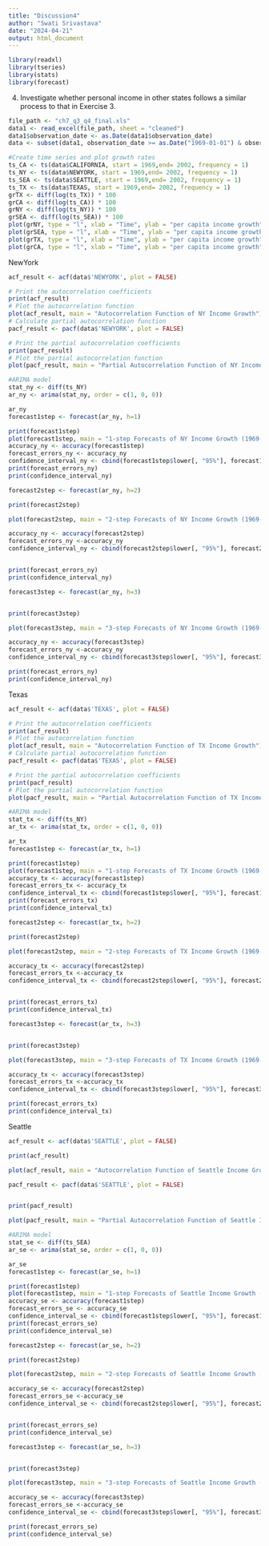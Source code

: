 ```yaml
---
title: "Discussion4"
author: "Swati Srivastava"
date: "2024-04-21"
output: html_document
---
```


```r
library(readxl)
library(tseries)
library(stats) 
library(forecast)

```

4. Investigate whether personal income in other states follows a similar process to that in Exercise 3.

```r
file_path <- "ch7_q3_q4_final.xls"
data1 <- read_excel(file_path, sheet = "cleaned") 
data1$observation_date <- as.Date(data1$observation_date)
data <- subset(data1, observation_date >= as.Date("1969-01-01") & observation_date <= as.Date("2002-01-01"))
```



```r
#Create time series and plot growth rates
ts_CA <- ts(data$CALIFORNIA, start = 1969,end= 2002, frequency = 1)
ts_NY <- ts(data$NEWYORK, start = 1969,end= 2002, frequency = 1)
ts_SEA <- ts(data$SEATTLE, start = 1969,end= 2002, frequency = 1)
ts_TX <- ts(data$TEXAS, start = 1969,end= 2002, frequency = 1)
grTX <- diff(log(ts_TX)) * 100  
grCA <- diff(log(ts_CA)) * 100 
grNY <- diff(log(ts_NY)) * 100 
grSEA <- diff(log(ts_SEA)) * 100  
plot(grNY, type = "l", xlab = "Time", ylab = "per capita income growth", main = "per capita income growth rate-NY")
plot(grSEA, type = "l", xlab = "Time", ylab = "per capita income growth", main = "per capita income growth rate-SEA")
plot(grTX, type = "l", xlab = "Time", ylab = "per capita income growth", main = "per capita income growth rate-TX")
plot(grCA, type = "l", xlab = "Time", ylab = "per capita income growth", main = "per capita income growth rate %-CA")

```

NewYork
```r
acf_result <- acf(data$'NEWYORK', plot = FALSE)

# Print the autocorrelation coefficients
print(acf_result)
# Plot the autocorrelation function
plot(acf_result, main = "Autocorrelation Function of NY Income Growth")
# Calculate partial autocorrelation function
pacf_result <- pacf(data$'NEWYORK', plot = FALSE)

# Print the partial autocorrelation coefficients
print(pacf_result)
# Plot the partial autocorrelation function
plot(pacf_result, main = "Partial Autocorrelation Function of NY Income Growth")
```


```r
#ARIMA model
stat_ny <- diff(ts_NY)
ar_ny <- arima(stat_ny, order = c(1, 0, 0))

ar_ny
forecast1step <- forecast(ar_ny, h=1)

print(forecast1step)
plot(forecast1step, main = "1-step Forecasts of NY Income Growth (1969-2002)")
accuracy_ny <- accuracy(forecast1step)
forecast_errors_ny <- accuracy_ny
confidence_interval_ny <- cbind(forecast1step$lower[, "95%"], forecast1step$upper[, "95%"])
print(forecast_errors_ny)
print(confidence_interval_ny)
```


```r
forecast2step <- forecast(ar_ny, h=2)

print(forecast2step)

plot(forecast2step, main = "2-step Forecasts of NY Income Growth (1969-2002)")

accuracy_ny <- accuracy(forecast2step)
forecast_errors_ny <-accuracy_ny
confidence_interval_ny <- cbind(forecast2step$lower[, "95%"], forecast2step$upper[, "95%"])


print(forecast_errors_ny)
print(confidence_interval_ny)

forecast3step <- forecast(ar_ny, h=3)


print(forecast3step)

plot(forecast3step, main = "3-step Forecasts of NY Income Growth (1969-2002)")

accuracy_ny <- accuracy(forecast3step)
forecast_errors_ny <-accuracy_ny
confidence_interval_ny <- cbind(forecast3step$lower[, "95%"], forecast3step$upper[, "95%"])

print(forecast_errors_ny)
print(confidence_interval_ny)
```

Texas
```r
acf_result <- acf(data$'TEXAS', plot = FALSE)

# Print the autocorrelation coefficients
print(acf_result)
# Plot the autocorrelation function
plot(acf_result, main = "Autocorrelation Function of TX Income Growth")
# Calculate partial autocorrelation function
pacf_result <- pacf(data$'TEXAS', plot = FALSE)

# Print the partial autocorrelation coefficients
print(pacf_result)
# Plot the partial autocorrelation function
plot(pacf_result, main = "Partial Autocorrelation Function of TX Income Growth")
```
```r
#ARIMA model
stat_tx <- diff(ts_NY)
ar_tx <- arima(stat_tx, order = c(1, 0, 0))

ar_tx
forecast1step <- forecast(ar_tx, h=1)

print(forecast1step)
plot(forecast1step, main = "1-step Forecasts of TX Income Growth (1969-2002)")
accuracy_tx <- accuracy(forecast1step)
forecast_errors_tx <- accuracy_tx
confidence_interval_tx <- cbind(forecast1step$lower[, "95%"], forecast1step$upper[, "95%"])
print(forecast_errors_tx)
print(confidence_interval_tx)
```

```r
forecast2step <- forecast(ar_tx, h=2)

print(forecast2step)

plot(forecast2step, main = "2-step Forecasts of TX Income Growth (1969-2002)")

accuracy_tx <- accuracy(forecast2step)
forecast_errors_tx <-accuracy_tx
confidence_interval_tx <- cbind(forecast2step$lower[, "95%"], forecast2step$upper[, "95%"])


print(forecast_errors_tx)
print(confidence_interval_tx)

forecast3step <- forecast(ar_tx, h=3)


print(forecast3step)

plot(forecast3step, main = "3-step Forecasts of TX Income Growth (1969-2002)")

accuracy_tx <- accuracy(forecast3step)
forecast_errors_tx <-accuracy_tx
confidence_interval_tx <- cbind(forecast3step$lower[, "95%"], forecast3step$upper[, "95%"])

print(forecast_errors_tx)
print(confidence_interval_tx)
```
Seattle
```r
acf_result <- acf(data$'SEATTLE', plot = FALSE)

print(acf_result)

plot(acf_result, main = "Autocorrelation Function of Seattle Income Growth")

pacf_result <- pacf(data$'SEATTLE', plot = FALSE)


print(pacf_result)

plot(pacf_result, main = "Partial Autocorrelation Function of Seattle Income Growth")
```

```r
#ARIMA model
stat_se <- diff(ts_SEA)
ar_se <- arima(stat_se, order = c(1, 0, 0))

ar_se
forecast1step <- forecast(ar_se, h=1)

print(forecast1step)
plot(forecast1step, main = "1-step Forecasts of Seattle Income Growth (1969-2002)")
accuracy_se <- accuracy(forecast1step)
forecast_errors_se <- accuracy_se
confidence_interval_se <- cbind(forecast1step$lower[, "95%"], forecast1step$upper[, "95%"])
print(forecast_errors_se)
print(confidence_interval_se)
```

```r
forecast2step <- forecast(ar_se, h=2)

print(forecast2step)

plot(forecast2step, main = "2-step Forecasts of Seattle Income Growth (1969-2002)")

accuracy_se <- accuracy(forecast2step)
forecast_errors_se <-accuracy_se
confidence_interval_se <- cbind(forecast2step$lower[, "95%"], forecast2step$upper[, "95%"])


print(forecast_errors_se)
print(confidence_interval_se)

forecast3step <- forecast(ar_se, h=3)


print(forecast3step)

plot(forecast3step, main = "3-step Forecasts of Seattle Income Growth (1969-2002)")

accuracy_se <- accuracy(forecast3step)
forecast_errors_se <-accuracy_se
confidence_interval_se <- cbind(forecast3step$lower[, "95%"], forecast3step$upper[, "95%"])

print(forecast_errors_se)
print(confidence_interval_se)
```


